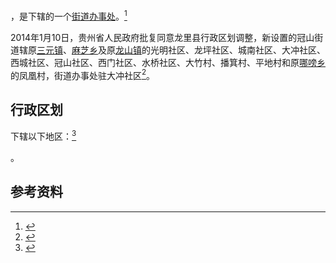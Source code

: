 {{中国乡级行政区|52/27/30/101/000}}

'''{{PAGENAMEBASE}}'''，是{{PRC admin/fullname|52/27/30/101/000|3}}下辖的一个[[街道办事处|街道办事处]]。<ref>{{PRC admin/ref sgc|{{PRC admin/parent|52/27/30/101/000}}}}</ref>

2014年1月10日，贵州省人民政府批复同意龙里县行政区划调整，新设置的冠山街道辖原[[三元镇_(龙里县)|三元镇]]、[[麻芝乡|麻芝乡]]及原[[龙山镇_(龙里县)|龙山镇]]的光明社区、龙坪社区、城南社区、大冲社区、西城社区、冠山社区、西门社区、水桥社区、大竹村、播箕村、平地村和原[[哪嗙乡|哪嗙乡]]的凤凰村，街道办事处驻大冲社区<ref>{{Cite web |url=http://www.gzgov.gov.cn/xxgk/jbxxgk/fgwj/zfwj/qfh/201507/t20150703_298188.html |title=省人民政府关于同意龙里县行政区划调整的批复（黔府函〔2014〕13号） |accessdate=2017-08-31 |archive-date=2017-08-31 |archive-url=https://web.archive.org/web/20170831215559/http://www.gzgov.gov.cn/xxgk/jbxxgk/fgwj/zfwj/qfh/201507/t20150703_298188.html |dead-url=no }}</ref>。

== 行政区划 ==

{{PAGENAMEBASE}}下辖以下地区：<ref>{{PRC admin/ref sgc|52/27/30/101/000}}</ref>

{{PRC admin/children|52/27/30/101/000}}。

== 参考资料 ==

{{reflist}}

{{行政区划小作品}}
{{PRC admin/navcat|52/27/30/101/000}}